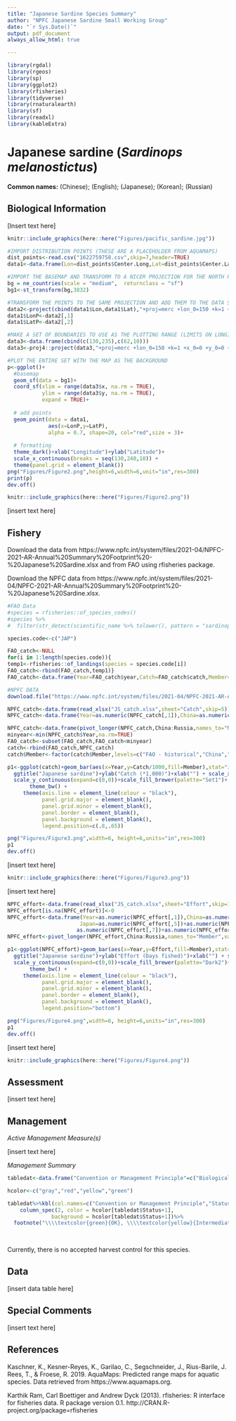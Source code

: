 ```yaml
---
title: "Japanese Sardine Species Summary"
author: "NPFC Japanese Sardine Small Working Group"
date: "`r Sys.Date()`"
output: pdf_document
always_allow_html: true  

---
```


```r
library(rgdal)
library(rgeos)
library(sp)
library(ggplot2)
library(rfisheries)
library(tidyverse)
library(rnaturalearth)
library(sf)
library(readxl)
library(kableExtra)

```
# Japanese sardine (*Sardinops melanostictus*)

**Common names:** (Chinese); (English); (Japanese); (Korean); (Russian)

## Biological Information

[Insert text here]

```r

knitr::include_graphics(here::here("Figures/pacific_sardine.jpg"))

```



```r
#IMPORT DISTRIBUTION POINTS (THESE ARE A PLACEHOLDER FROM AQUAMAPS)
dist_points<-read.csv("1622759758.csv",skip=7,header=TRUE)
data1<-data.frame(Lon=dist_points$Center.Long,Lat=dist_points$Center.Lat)

#IMPORT THE BASEMAP AND TRANSFORM TO A NICER PROJECTION FOR THE NORTH PACIFIC
bg = ne_countries(scale = "medium",  returnclass = "sf")
bg1<-st_transform(bg,3832)

#TRANSFORM THE POINTS TO THE SAME PROJECTION AND ADD THEM TO THE DATA SET
data2<-project(cbind(data1$Lon,data1$Lat),"+proj=merc +lon_0=150 +k=1 +x_0=0 +y_0=0 +datum=WGS84 +units=m +no_defs")
data1$LonP<-data2[,1]
data1$LatP<-data2[,2]

#MAKE A SET OF BOUNDARIES TO USE AS THE PLOTTING RANGE (LIMITS ON LONGITUDE AND LATITUDE)
data3<-data.frame(cbind(c(130,235),c(62,10)))
data3<-proj4::project(data3,"+proj=merc +lon_0=150 +k=1 +x_0=0 +y_0=0 +datum=WGS84 +units=m +no_defs")

#PLOT THE ENTIRE SET WITH THE MAP AS THE BACKGROUND
p<-ggplot()+
  #basemap
  geom_sf(data = bg1)+
  coord_sf(xlim = range(data3$x, na.rm = TRUE), 
           ylim = range(data3$y, na.rm = TRUE), 
           expand = TRUE)+
  
  # add points
  geom_point(data = data1, 
             aes(x=LonP,y=LatP),
             alpha = 0.7, shape=20, col="red",size = 3)+
  
  # formatting
  theme_dark()+xlab("Longitude")+ylab("Latitude")+
  scale_x_continuous(breaks = seq(130,240,10)) +
  theme(panel.grid = element_blank())
png("Figures/Figure2.png",height=6,width=6,unit="in",res=300)
print(p)
dev.off()
```


```r

knitr::include_graphics(here::here("Figures/Figure2.png"))

```


[insert text here]

## Fishery

Download the data from https://www.npfc.int/system/files/2021-04/NPFC-2021-AR-Annual%20Summary%20Footprint%20-%20Japanese%20Sardine.xlsx and from FAO using rfisheries package. 

Download the NPFC data from https://www.npfc.int/system/files/2021-04/NPFC-2021-AR-Annual%20Summary%20Footprint%20-%20Japanese%20Sardine.xlsx.


```r
#FAO Data
#species = rfisheries::of_species_codes()
#species %>% 
#  filter(str_detect(scientific_name %>% tolower(), pattern = "sardinops"))

species.code<-c("JAP")

FAO_catch<-NULL
for(i in 1:length(species.code)){
temp1<-rfisheries::of_landings(species = species.code[i])
FAO_catch<-rbind(FAO_catch,temp1)}
FAO_catch<-data.frame(Year=FAO_catch$year,Catch=FAO_catch$catch,Member="FAO - historical")

#NPFC DATA
download.file("https://www.npfc.int/system/files/2021-04/NPFC-2021-AR-Annual%20Summary%20Footprint%20-%20Japanese%20Sardine.xlsx", destfile="JS_catch.xlsx",mode="wb", quiet = FALSE)

NPFC_catch<-data.frame(read_xlsx("JS_catch.xlsx",sheet="Catch",skip=5))
NPFC_catch<-data.frame(Year=as.numeric(NPFC_catch[,1]),China=as.numeric(NPFC_catch[,2]),Japan=as.numeric(NPFC_catch[,5]),Russia=as.numeric(NPFC_catch[,8]))

NPFC_catch<-data.frame(pivot_longer(NPFC_catch,China:Russia,names_to="Member",values_to="Catch"))
minyear<-min(NPFC_catch$Year,na.rm=TRUE)
FAO_catch<-subset(FAO_catch,FAO_catch<minyear)
catch<-rbind(FAO_catch,NPFC_catch)
catch$Member<-factor(catch$Member,levels=c("FAO - historical","China","Japan","Russia"))

p1<-ggplot(catch)+geom_bar(aes(x=Year,y=Catch/1000,fill=Member),stat="identity",position="stack")+
  ggtitle("Japanese sardine")+ylab("Catch (*1,000)")+xlab("") + scale_x_continuous(breaks = seq(min(catch$Year,na.rm=TRUE),max(catch$Year,na.rm=TRUE),10))+
  scale_y_continuous(expand=c(0,0))+scale_fill_brewer(palette="Set1")+
       theme_bw() +
     theme(axis.line = element_line(colour = "black"),
           panel.grid.major = element_blank(),
           panel.grid.minor = element_blank(),
           panel.border = element_blank(),
           panel.background = element_blank(),
           legend.position=c(.8,.65))

png("Figures/Figure3.png",width=6, height=6,units="in",res=300)
p1
dev.off()
```

[insert text here]

```r

knitr::include_graphics(here::here("Figures/Figure3.png"))

```

[insert text here]

```r
NPFC_effort<-data.frame(read_xlsx("JS_catch.xlsx",sheet="Effort",skip=19,col_types='numeric'))
NPFC_effort[is.na(NPFC_effort)]<-0
NPFC_effort<-data.frame(Year=as.numeric(NPFC_effort[,1]),China=as.numeric(NPFC_effort[,2])+as.numeric(NPFC_effort[,3]),
                       Japan=as.numeric(NPFC_effort[,5])+as.numeric(NPFC_effort[,4]),Russia=as.numeric(NPFC_effort[,6])+
                      as.numeric(NPFC_effort[,7])+as.numeric(NPFC_effort[,8])+as.numeric(NPFC_effort[,9])+as.numeric(NPFC_effort[,10]))
NPFC_effort<-pivot_longer(NPFC_effort,China:Russia,names_to="Member",values_to="Effort")

p1<-ggplot(NPFC_effort)+geom_bar(aes(x=Year,y=Effort,fill=Member),stat="identity",position="stack")+
  ggtitle("Japanese sardine")+ylab("Effort (Days fished)")+xlab("") + scale_x_continuous(breaks = seq(2010,max(NPFC_effort$Year),1))+
  scale_y_continuous(expand=c(0,0))+scale_fill_brewer(palette="Dark2")+
       theme_bw() +
     theme(axis.line = element_line(colour = "black"),
           panel.grid.major = element_blank(),
           panel.grid.minor = element_blank(),
           panel.border = element_blank(),
           panel.background = element_blank(),
           legend.position="bottom")

png("Figures/Figure4.png",width=6, height=6,units="in",res=300)
p1
dev.off()


```

[insert text here]

```r

knitr::include_graphics(here::here("Figures/Figure4.png"))

```

## Assessment

[insert text here]

## Management

*Active Management Measure(s)*

[insert text here]

*Management Summary*

```r
tabledat<-data.frame("Convention or Management Principle"=c("Biological reference point(s)", "Stock status","Catch limit","Harvest control rule", "Other"), Status=c(1,0,2,1,2),"Comment or Consideration"=c("Not established","Status determination criteria not established","Recommended catch, effort limits","Not established","No expansion of fishing beyond established areas"))

hcolor<-c("gray","red","yellow","green")
```

```r
tabledat%>%kbl(col.names=c("Convention or Management Principle","Status","Comment or Consideration"))%>%kable_classic_2(full_width=F)%>%
    column_spec(2, color = hcolor[tabledat$Status+1],
              background = hcolor[tabledat$Status+1])%>%
  footnote("\\\\textcolor{green}{OK}, \\\\textcolor{yellow}{Intermediate}, \\\\textcolor{red}{Not accomplished}, \\\\textcolor{gray}{Unknown}", title_format="bold",escape = F)
    
    
```


Currently, there is no accepted harvest control for this species. 

## Data

[insert data table here]

## Special Comments

[insert text here]

## References

Kaschner, K., Kesner-Reyes, K., Garilao, C., Segschneider, J., Rius-Barile, J. Rees, T., & Froese, R. 2019. AquaMaps: Predicted range maps for aquatic species. Data retrieved from https://www.aquamaps.org.

Karthik Ram, Carl Boettiger and Andrew Dyck (2013). rfisheries: R   interface for fisheries data. R package version 0.1.
  http://CRAN.R-project.org/package=rfisheries
